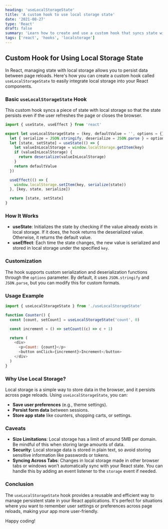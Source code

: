 ```yaml
---
heading: 'useLocalStorageState'
title: 'A custom hook to use local storage state'
date: '2021-08-27'
type: 'React'
draft: false
summary: 'Learn how to create and use a custom hook that syncs state with local storage in React.'
tags: ['react', 'hooks', 'localstorage']
---
```


## Custom Hook for Using Local Storage State

In React, managing state with local storage allows you to persist data between page reloads. Here's how you can create a custom hook called `useLocalStorageState` to easily integrate local storage into your React components.

### Basic `useLocalStorageState` Hook

This custom hook syncs a piece of state with local storage so that the state persists even if the user refreshes the page or closes the browser.

```js
import { useState, useEffect } from 'react'

export let useLocalStorageState = (key, defaultValue = '', options = {}) => {
  let { serialize = JSON.stringify, deserialize = JSON.parse } = options
  let [state, setState] = useState(() => {
    let valueInLocalStorage = window.localStorage.getItem(key)
    if (valueInLocalStorage) {
      return deserialize(valueInLocalStorage)
    }
    return defaultValue
  })

  useEffect(() => {
    window.localStorage.setItem(key, serialize(state))
  }, [key, state, serialize])

  return [state, setState]
}
```

### How It Works

- **useState**: Initializes the state by checking if the value already exists in local storage. If it does, the hook returns the deserialized value. Otherwise, it returns the default value.
- **useEffect**: Each time the state changes, the new value is serialized and stored in local storage under the specified `key`.

### Customization

The hook supports custom serialization and deserialization functions through the `options` parameter. By default, it uses `JSON.stringify` and `JSON.parse`, but you can modify this for custom formats.

### Usage Example

```js
import { useLocalStorageState } from './useLocalStorageState'

function Counter() {
  const [count, setCount] = useLocalStorageState('count', 0)

  const increment = () => setCount((c) => c + 1)

  return (
    <div>
      <p>Count: {count}</p>
      <button onClick={increment}>Increment</button>
    </div>
  )
}
```

### Why Use Local Storage?

Local storage is a simple way to store data in the browser, and it persists across page reloads. Using `useLocalStorageState`, you can:

- **Save user preferences** (e.g., theme settings).
- **Persist form data** between sessions.
- **Store app state** like counters, shopping carts, or settings.

### Caveats

- **Size Limitations**: Local storage has a limit of around 5MB per domain. Be mindful of this when storing large amounts of data.
- **Security**: Local storage data is stored in plain text, so avoid storing sensitive information like passwords or tokens.
- **Syncing Across Tabs**: Changes in local storage made in other browser tabs or windows won’t automatically sync with your React state. You can handle this by adding an event listener to the `storage` event if needed.

### Conclusion

The `useLocalStorageState` hook provides a reusable and efficient way to manage persistent state in your React applications. It's perfect for situations where you want to remember user settings or preferences across page reloads, making your app more user-friendly.

Happy coding!

